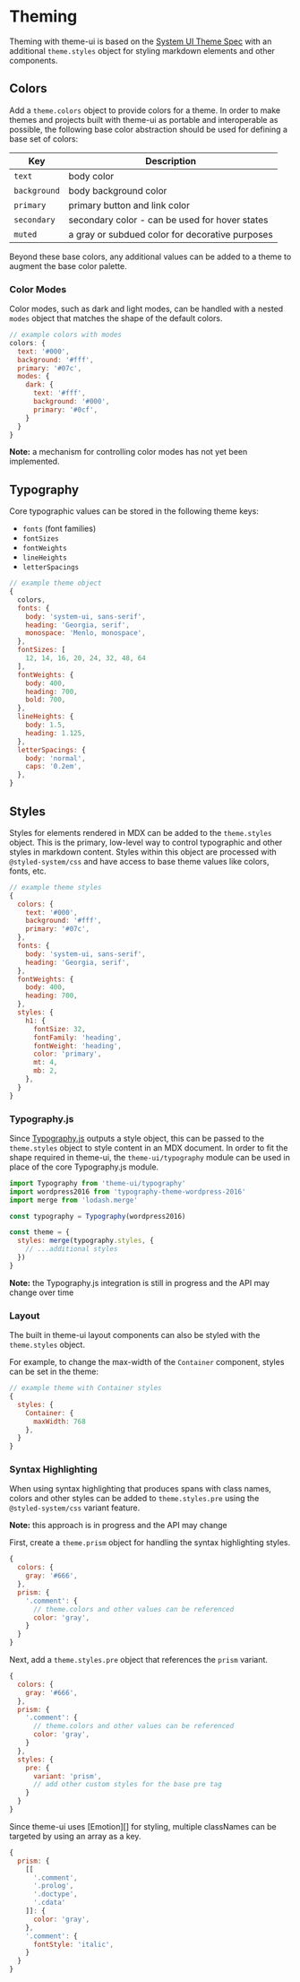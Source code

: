 

# Theming

Theming with theme-ui is based on the [System UI Theme Spec][] with an additional `theme.styles` object for styling markdown elements and other components.

[system ui theme spec]: https://system-ui.com/theme/

## Colors

Add a `theme.colors` object to provide colors for a theme.
In order to make themes and projects built with theme-ui as portable and interoperable as possible, the following base color abstraction should be used for defining a base set of colors:

Key           | Description
--------------|------------
`text`        | body color
`background`  | body background color
`primary`     | primary button and link color
`secondary`   | secondary color - can be used for hover states
`muted`       | a gray or subdued color for decorative purposes

Beyond these base colors, any additional values can be added to a theme to augment the base color palette.

### Color Modes

Color modes, such as dark and light modes, can be handled with a nested `modes` object that matches the shape of the default colors.

```js
// example colors with modes
colors: {
  text: '#000',
  background: '#fff',
  primary: '#07c',
  modes: {
    dark: {
      text: '#fff',
      background: '#000',
      primary: '#0cf',
    }
  }
}
```

**Note:** a mechanism for controlling color modes has not yet been implemented.

## Typography

Core typographic values can be stored in the following theme keys:

- `fonts` (font families)
- `fontSizes`
- `fontWeights`
- `lineHeights`
- `letterSpacings`

```js
// example theme object
{
  colors,
  fonts: {
    body: 'system-ui, sans-serif',
    heading: 'Georgia, serif',
    monospace: 'Menlo, monospace',
  },
  fontSizes: [
    12, 14, 16, 20, 24, 32, 48, 64
  ],
  fontWeights: {
    body: 400,
    heading: 700,
    bold: 700,
  },
  lineHeights: {
    body: 1.5,
    heading: 1.125,
  },
  letterSpacings: {
    body: 'normal',
    caps: '0.2em',
  },
}
```

## Styles

Styles for elements rendered in MDX can be added to the `theme.styles` object.
This is the primary, low-level way to control typographic and other styles in markdown content.
Styles within this object are processed with `@styled-system/css` and have access to base theme values like colors, fonts, etc.

```js
// example theme styles
{
  colors: {
    text: '#000',
    background: '#fff',
    primary: '#07c',
  },
  fonts: {
    body: 'system-ui, sans-serif',
    heading: 'Georgia, serif',
  },
  fontWeights: {
    body: 400,
    heading: 700,
  },
  styles: {
    h1: {
      fontSize: 32,
      fontFamily: 'heading',
      fontWeight: 'heading',
      color: 'primary',
      mt: 4,
      mb: 2,
    },
  }
}
```

### Typography.js

Since [Typography.js][] outputs a style object, this can be passed to the `theme.styles` object to style content in an MDX document.
In order to fit the shape required in theme-ui, the `theme-ui/typography` module can be used in place of the core Typography.js module.

```js
import Typography from 'theme-ui/typography'
import wordpress2016 from 'typography-theme-wordpress-2016'
import merge from 'lodash.merge'

const typography = Typography(wordpress2016)

const theme = {
  styles: merge(typography.styles, {
    // ...additional styles
  })
}
```

**Note:** the Typography.js integration is still in progress and the API may change over time

[typography.js]: https://github.com/KyleAMathews/typography.js

### Layout

The built in theme-ui layout components can also be styled with the `theme.styles` object.

For example, to change the max-width of the `Container` component, styles can be set in the theme:

```js
// example theme with Container styles
{
  styles: {
    Container: {
      maxWidth: 768
    },
  }
}
```

### Syntax Highlighting

When using syntax highlighting that produces spans with class names, colors and other styles can be added to `theme.styles.pre` using the `@styled-system/css` variant feature.

**Note:** this approach is in progress and the API may change

First, create a `theme.prism` object for handling the syntax highlighting styles.

```js
{
  colors: {
    gray: '#666',
  },
  prism: {
    '.comment': {
      // theme.colors and other values can be referenced
      color: 'gray',
    }
  }
}
```

Next, add a `theme.styles.pre` object that references the `prism` variant.

```js
{
  colors: {
    gray: '#666',
  },
  prism: {
    '.comment': {
      // theme.colors and other values can be referenced
      color: 'gray',
    }
  },
  styles: {
    pre: {
      variant: 'prism',
      // add other custom styles for the base pre tag
    }
  }
}
```

Since theme-ui uses [Emotion][] for styling, multiple classNames can be targeted by using an array as a key.

```js
{
  prism: {
    [[
      '.comment',
      '.prolog',
      '.doctype',
      '.cdata'
    ]]: {
      color: 'gray',
    },
    '.comment': {
      fontStyle: 'italic',
    }
  }
}
```

